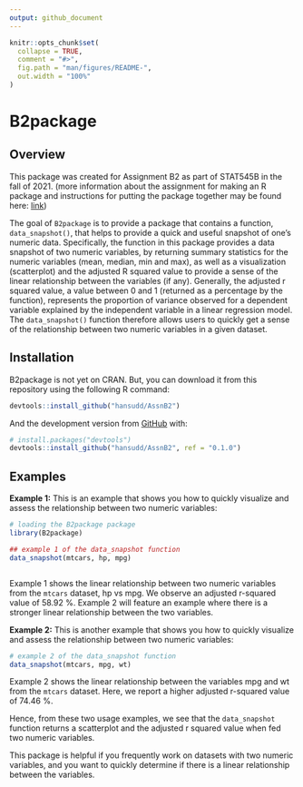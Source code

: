 ```yaml
---
output: github_document
---
```


<!-- README.md is generated from README.Rmd. Please edit that file -->

```r
knitr::opts_chunk$set(
  collapse = TRUE,
  comment = "#>",
  fig.path = "man/figures/README-",
  out.width = "100%"
)
```

# B2package

<!-- badges: start -->
<!-- badges: end -->

## Overview

This package was created for Assignment B2 as part of STAT545B in the fall of 2021. (more information about the assignment for making an R package and instructions for putting the package together may be found here: [link](https://stat545.stat.ubc.ca/assignments/assignment-b2/))

The goal of `B2package` is to provide a package that contains a function, `data_snapshot()`, that helps to provide a quick and useful snapshot of one's numeric data. Specifically, the function in this package provides a data snapshot of two numeric variables, by returning summary statistics for the numeric variables (mean, median, min and max), as well as a visualization (scatterplot) and the adjusted R squared value to provide a sense of the linear relationship between the variables (if any). Generally, the adjusted r squared value, a value between 0 and 1 (returned as a percentage by the function), represents the proportion of variance observed for a dependent variable explained by the independent variable in a linear regression model. The `data_snapshot()` function therefore allows users to quickly get a sense of the relationship between two numeric variables in a given dataset.

## Installation

B2package is not yet on CRAN. But, you can download it from this repository using
the following R command:

``` r
devtools::install_github("hansudd/AssnB2")
```

And the development version from [GitHub](https://github.com/) with:

``` r
# install.packages("devtools")
devtools::install_github("hansudd/AssnB2", ref = "0.1.0")
```
## Examples


__Example 1:__ This is an example that shows you how to quickly visualize and assess the relationship between two numeric variables:
```r
# loading the B2package package
library(B2package)

## example 1 of the data_snapshot function 
data_snapshot(mtcars, hp, mpg)



```

Example 1 shows the linear relationship between two numeric variables from the `mtcars` dataset, hp vs mpg. We observe an adjusted r-squared value of 58.92 %. Example 2 will feature an example where there is a stronger linear relationship between the two variables.

__Example 2:__ This is another example that shows you how to quickly visualize and assess the relationship between two numeric variables:
```r
# example 2 of the data_snapshot function
data_snapshot(mtcars, mpg, wt)
```

Example 2 shows the linear relationship between the variables mpg and wt from the `mtcars` dataset. Here, we report a higher adjusted r-squared value of 74.46 %.

Hence, from these two usage examples, we see that the `data_snapshot` function returns a scatterplot and the adjusted r squared value when fed two numeric variables.

This package is helpful if you frequently work on datasets with two numeric variables, and you want to quickly determine if 
there is a linear relationship between the variables. 
